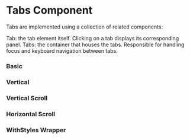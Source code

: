 
<Meta of={TabsStories} />

# Tabs Component

Tabs are implemented using a collection of related components:

Tab: the tab element itself. Clicking on a tab displays its corresponding panel.
Tabs: the container that houses the tabs. Responsible for handling focus and keyboard navigation between tabs.

### Basic 

<Canvas of={TabsStories.Basic} />

### Vertical

<Canvas of={TabsStories.Vertical} />

### Vertical Scroll

<Canvas of={TabsStories.ScrollableVerticalTabs} />

### Horizontal Scroll

<Canvas of={TabsStories.ScrollableHorizontalTabs} />

### WithStyles Wrapper

<Canvas of={TabsStories.TabsWithWrapperStyles} />
